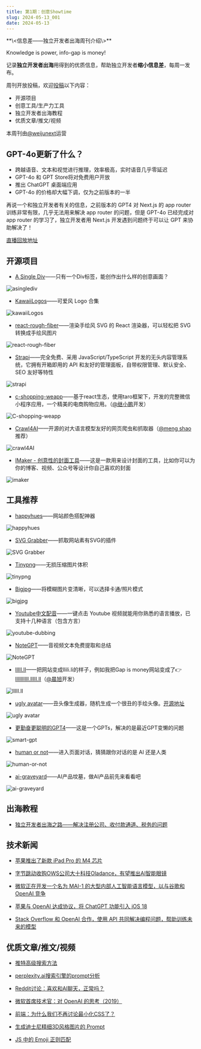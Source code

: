 ```yaml
---
title: 第1期：创意Showtime
slug: 2024-05-13_001
date: 2024-05-13
---
```


<Aside>
**\<信息差——独立开发者出海周刊介绍\>**

Knowledge is power, info-gap is money!

记录**独立开发者出海**用得到的优质信息，帮助独立开发者**缩小信息差**，每周一发布。

周刊开放投稿，欢迎[投稿](https://github.com/weijunext/gap.weijunext.com/issues)以下内容：
- 开源项目
- 创意工具/生产力工具
- 独立开发者出海教程
- 优质文章/推文/视频

本周刊由[@weijunext](https://x.com/weijunext)运营
</Aside>

## GPT-4o更新了什么？

- 跨越语音、文本和视觉进行推理，效率极高，实时语音几乎零延迟
- GPT-4o 和 GPT Store将对免费用户开放
- 推出 ChatGPT 桌面端应用
- GPT-4o 的价格却大幅下调，仅为之前版本的一半

再说一个和独立开发者有关的信息，之前版本的 GPT4 对 Next.js 的 app router 训练非常有限，几乎无法用来解决 app router 的问题，但是 GPT-4o 已经完成对 app router 的学习了，独立开发者用 Next.js 开发遇到问题终于可以让 GPT 来协助解决了！


[直播回放地址](https://www.youtube.com/live/DQacCB9tDaw)

## 开源项目

- [A Single Div](https://a.singlediv.com)——只有一个Div标签，能创作出什么样的创意画面？

![asinglediv](/assets/001/asinglediv.png)

- [KawaiiLogos](https://github.com/SAWARATSUKI/KawaiiLogos)——可爱风 Logo 合集

![kawaiiLogos](/assets/001/kawaiiLogos.png)

- [react-rough-fiber](https://github.com/Bowen7/react-rough-fiber)——渲染手绘风 SVG 的 React 渲染器，可以轻松把 SVG 转换成手绘风图片

![react-rough-fiber](/assets/001/react-rough-fiber.png)

- [Strapi](https://github.com/strapi/strapi)——完全免费、采用 JavaScript/TypeScript 开发的无头内容管理系统，它拥有开箱即用的 API 和友好的管理面板，自带权限管理、默认安全、SEO 友好等特性

![strapi](/assets/001/strapi.png)

- [c-shopping-weapp](https://github.com/huanghanzhilian/c-shopping-weapp)——基于react生态，使用taro框架下，开发的完整微信小程序应用，一个精美的电商购物应用。（[@继小鹏](https://x.com/huanghanzhilian)开发）

![C-shopping-weapp](/assets/001/c-shopping-weapp.png)

- [Crawl4AI](https://crawl4ai.uccode.io/)——开源的对大语言模型友好的网页爬虫和抓取器（[@meng shao](https://x.com/shao__meng/status/1788922127498027431)推荐）

![crawl4AI](/assets/001/crawl4AI.png)

- [IMaker - 创意性的封面工具](https://github.com/slince-zero/IMaker)——这是一款用来设计封面的工具，比如你可以为你的博客、视频、公众号等设计你自己喜欢的封面

![imaker](/assets/001/imaker.png)


## 工具推荐

- [happyhues](https://www.happyhues.co/)——网站颜色搭配神器

![happyhues](/assets/001/happyhues.png)

- [SVG Grabber](https://chromewebstore.google.com/detail/svg-grabber-get-all-the-s/ndakggdliegnegeclmfgodmgemdokdmg?hl=zh-CN&utm_source=ext_sidebar)——抓取网站素有SVG的插件

![SVG Grabber](/assets/001/svg-grabber.png)

- [Tinypng](https://tinypng.com/)——无损压缩图片体积

![tinypng](/assets/001/tinypng.png)

- [Bigjpg](https://bigjpg.com/)——将模糊图片变清晰，可以选择卡通/照片模式

![bigjpg](/assets/001/bigjpg.png)

- [Youtube中文配音](https://www.youtube-dubbing.com/zh/)——一键点击 Youtube 视频就能用你熟悉的语言播放，已支持十几种语言（包含方言）

![youtube-dubbing](/assets/001/youtube-dubbing.png)

- [NoteGPT](https://notegpt.io/audio-summary)——音视频文本免费提取和总结

![NoteGPT](/assets/001/notegpt.png)

- [llIlI.lI](https://llili.li/)——把网站变成llili.li的样子，例如我把Gap is money网站变成了👉[lIIlIlIIIl.llIlI.lI](https://lIIlIlIIIl.llIlI.lI)（[@晨旭](https://x.com/chenxuu)开发）

![llIlI.lI](/assets/001/llili.li.png)

- [ugly avatar](https://txstc55.github.io/ugly-avatar/)——丑头像生成器，随机生成一个很丑的手绘头像。[开源地址](https://github.com/txstc55/ugly-avatar)

![ugly avatar](/assets/001/ugly-avatar.png)

- [更勤奋更聪明的GPT4](https://chatgpt.com/g/g-vpdGZagEo-geng-qin-fen-geng-cong-ming-de-gpt4)——这是一个GPTs，解决的是最近GPT变懒的问题

![smart-gpt](/assets/001/smart-gpt.png)

- [human or not](https://app.humanornot.ai/)——进入页面对话，猜猜跟你对话的是 AI 还是人类

![human-or-not](/assets/001/human-or-not.png)

- [ai-graveyard](https://dang.ai/ai-graveyard)——AI产品坟墓，做AI产品前先来看看吧

![ai-graveyard](/assets/001/ai-graveyard.png)

## 出海教程

- [独立开发者出海之路——解决注册公司、收付款通道、税务的问题](https://github.com/hua1995116/indiehackers-steps)

## 技术新闻

- [苹果推出了新款 iPad Pro 的 M4 芯片](https://www.apple.com/newsroom/2024/05/apple-introduces-m4-chip/)

- [字节跳动收购OWS公司大十科技Oladance，有望推出AI智能眼镜](https://mp.weixin.qq.com/s/3DOaZ79mqKpOj8PMFbg3KQ)

- [微软正在开发一个名为 MAI-1 的大型内部人工智能语言模型，以与谷歌和 OpenAI 竞争](https://www.reuters.com/technology/microsoft-readies-new-ai-model-compete-with-google-openai-information-reports-2024-05-06/)

- [苹果与 OpenAI 达成协议，将 ChatGPT 功能引入 iOS 18](https://9to5mac.com/2024/05/10/ios-18-chatgpt-features-apple-openai/)

- [Stack Overflow 和 OpenAI 合作，使用 API 共同解决编程问题，帮助训练未来的模型](https://openai.com/index/api-partnership-with-stack-overflow/)


## 优质文章/推文/视频

- [推特高级搜索方法](https://x.com/leeoxiang/status/1788024003325812970)

- [perplexity.ai搜索引擎的prompt分析](https://x.com/allthingsida/status/1770393559327441187)

- [Reddit讨论：喜欢和AI聊天，正常吗？](https://www.reddit.com/r/ChatGPT/comments/1cp1vka/is_this_weird_of_me?utm_source=gapismoney.money)

- [微软首席技术官：对 OpenAI 的思考（2019）](https://x.com/techemails/status/1787176471146156193)

- [前端：为什么我们不再讨论最小化CSS了？](https://blog.sentry.io/why-dont-we-talk-about-minifying-css/utm_source=gapismoney.money)

- [生成迪士尼精细3D风格图片的 Prompt](https://x.com/op7418/status/1789330185562853821)

- [JS 中的 Emoji 正则匹配](https://taxodium.ink/post/emoji-regexp/?utm_source=gapismoney.money)
